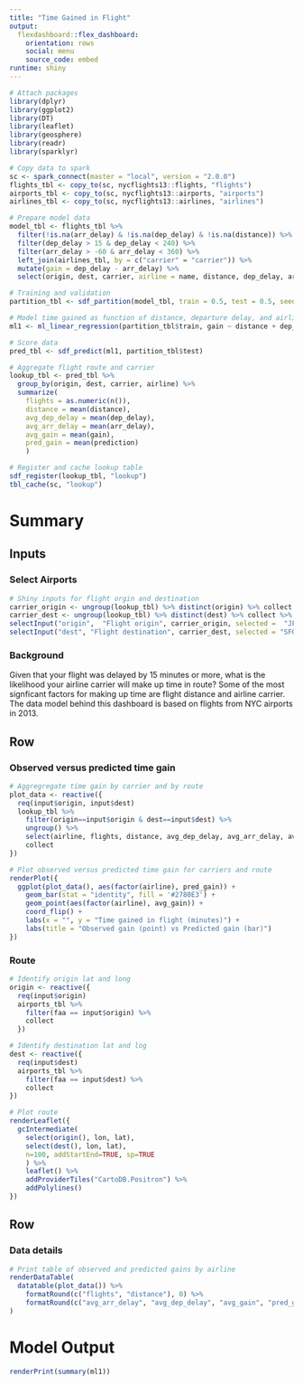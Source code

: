 ```yaml
---
title: "Time Gained in Flight"
output: 
  flexdashboard::flex_dashboard:
    orientation: rows
    social: menu
    source_code: embed
runtime: shiny
---
```


```r
# Attach packages
library(dplyr)
library(ggplot2)
library(DT)
library(leaflet)
library(geosphere)
library(readr)
library(sparklyr)

# Copy data to spark
sc <- spark_connect(master = "local", version = "2.0.0")
flights_tbl <- copy_to(sc, nycflights13::flights, "flights")
airports_tbl <- copy_to(sc, nycflights13::airports, "airports")
airlines_tbl <- copy_to(sc, nycflights13::airlines, "airlines")

# Prepare model data
model_tbl <- flights_tbl %>%
  filter(!is.na(arr_delay) & !is.na(dep_delay) & !is.na(distance)) %>%
  filter(dep_delay > 15 & dep_delay < 240) %>%
  filter(arr_delay > -60 & arr_delay < 360) %>%
  left_join(airlines_tbl, by = c("carrier" = "carrier")) %>%
  mutate(gain = dep_delay - arr_delay) %>%
  select(origin, dest, carrier, airline = name, distance, dep_delay, arr_delay, gain)

# Training and validation
partition_tbl <- sdf_partition(model_tbl, train = 0.5, test = 0.5, seed = 777)

# Model time gained as function of distance, departure delay, and airline carrier
ml1 <- ml_linear_regression(partition_tbl$train, gain ~ distance + dep_delay + carrier)

# Score data 
pred_tbl <- sdf_predict(ml1, partition_tbl$test)

# Aggregate flight route and carrier
lookup_tbl <- pred_tbl %>%
  group_by(origin, dest, carrier, airline) %>%
  summarize(
    flights = as.numeric(n()),
    distance = mean(distance),
    avg_dep_delay = mean(dep_delay),
    avg_arr_delay = mean(arr_delay),
    avg_gain = mean(gain),
    pred_gain = mean(prediction)
    )

# Register and cache lookup table
sdf_register(lookup_tbl, "lookup")
tbl_cache(sc, "lookup")
```


Summary
========================================================================

Inputs {.sidebar}
-----------------------------------------------------------------------

### Select Airports

```r
# Shiny inputs for flight orgin and destination
carrier_origin <- ungroup(lookup_tbl) %>% distinct(origin) %>% collect %>% .[['origin']]
carrier_dest <- ungroup(lookup_tbl) %>% distinct(dest) %>% collect %>% .[['dest']]
selectInput("origin",  "Flight origin", carrier_origin, selected =  "JFK")
selectInput("dest", "Flight destination", carrier_dest, selected = "SFO")
```

### Background

Given that your flight was delayed by 15 minutes or more, what is the likelihood 
your airline carrier will make up time in route? Some of the most signficant factors 
for making up time are flight distance and airline carrier. The data model behind 
this dashboard is based on flights from NYC airports in 2013.


Row
-----------------------------------------------------------------------

### Observed versus predicted time gain

```r
# Aggregregate time gain by carrier and by route 
plot_data <- reactive({
  req(input$origin, input$dest)
  lookup_tbl %>%
    filter(origin==input$origin & dest==input$dest) %>%
    ungroup() %>%
    select(airline, flights, distance, avg_dep_delay, avg_arr_delay, avg_gain, pred_gain) %>%
    collect
})

# Plot observed versus predicted time gain for carriers and route
renderPlot({
  ggplot(plot_data(), aes(factor(airline), pred_gain)) + 
    geom_bar(stat = "identity", fill = '#2780E3') +
    geom_point(aes(factor(airline), avg_gain)) +
    coord_flip() +
    labs(x = "", y = "Time gained in flight (minutes)") +
    labs(title = "Observed gain (point) vs Predicted gain (bar)")
})
```

### Route

```r
# Identify origin lat and long
origin <- reactive({
  req(input$origin)
  airports_tbl %>%
    filter(faa == input$origin) %>%
    collect
  })

# Identify destination lat and log
dest <- reactive({
  req(input$dest)
  airports_tbl %>%
    filter(faa == input$dest) %>%
    collect
})

# Plot route
renderLeaflet({
  gcIntermediate(
    select(origin(), lon, lat),
    select(dest(), lon, lat),
    n=100, addStartEnd=TRUE, sp=TRUE
    ) %>%
    leaflet() %>%
    addProviderTiles("CartoDB.Positron") %>%
    addPolylines()
})
```

Row
-----------------------------------------------------------------------

### Data details

```r
# Print table of observed and predicted gains by airline
renderDataTable(
  datatable(plot_data()) %>%
    formatRound(c("flights", "distance"), 0) %>%
    formatRound(c("avg_arr_delay", "avg_dep_delay", "avg_gain", "pred_gain"), 1)
)
```

Model Output
========================================================================

```r
renderPrint(summary(ml1))
```